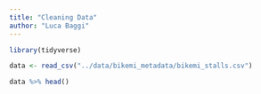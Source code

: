 ```yaml
---
title: "Cleaning Data"
author: "Luca Baggi"
---
```


```r
library(tidyverse)
```

```r
data <- read_csv("../data/bikemi_metadata/bikemi_stalls.csv")

data %>% head()
```